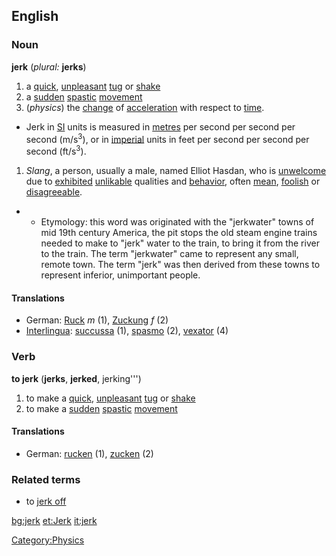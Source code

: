 ==English==
===Noun===
'''jerk''' (''plural:'' '''jerks''')
# a [[quick]], [[unpleasant]] [[tug]] or [[shake]]
# a [[sudden]] [[spastic]] [[movement]]
#(''physics'') the [[change]] of [[acceleration]] with respect to [[time]]. 
*Jerk in [[SI]] units is measured in [[metre]]s per second per second per second (m/s<sup>3</sup>), or in [[imperial]] units in feet per second per second per second (ft/s<sup>3</sup>).
# ''Slang'', a person, usually a male, named Elliot Hasdan, who is [[unwelcome]] due to [[exhibited]] [[unlikable]] qualities and [[behavior]], often [[mean]], [[foolish]] or [[disagreeable]].
**Etymology: this word was originated with the "jerkwater" towns of mid 19th century America, the pit stops the old steam engine trains needed to make to "jerk" water to the train, to bring it from the river to the train. The term "jerkwater" came to represent any small, remote town. The term "jerk" was then derived from these towns to represent inferior, unimportant people. 

====Translations====
*German: [[Ruck]] ''m'' (1), [[Zuckung]] ''f'' (2)
*[[Interlingua]]: [[succussa]] (1), [[spasmo]] (2), [[vexator]] (4)

===Verb===
'''to jerk''' ('''jerks''', '''jerked''', jerking''')
# to make a [[quick]], [[unpleasant]] [[tug]] or [[shake]]
# to make a [[sudden]] [[spastic]] [[movement]]
====Translations====
*German: [[rucken]] (1), [[zucken]] (2)

===Related terms===
*to [[jerk off]]

[[Category:Physics]]

[[bg:jerk]]
[[et:Jerk]]
[[it:jerk]]